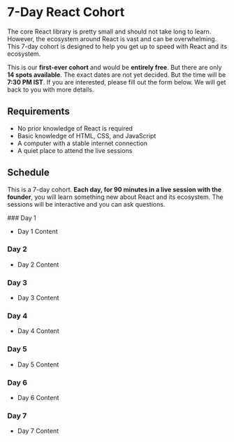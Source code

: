 
# 7-Day React Cohort

The core React library is pretty small and should not take long to learn. However, the ecosystem around React is vast and can be overwhelming. This 7-day cohort is designed to help you get up to speed with React and its ecosystem.

This is our **first-ever cohort** and would be **entirely free**. But there are only **14 spots available**. The exact dates are not yet decided. But the time will be **7:30 PM IST**. If you are interested, please fill out the form below. We will get back to you with more details.

## Requirements

- No prior knowledge of React is required
- Basic knowledge of HTML, CSS, and JavaScript
- A computer with a stable internet connection
- A quiet place to attend the live sessions

## Schedule

This is a 7-day cohort. **Each day, for 90 minutes in a live session with the founder**, you will learn something new about React and its ecosystem. The sessions will be interactive and you can ask questions.

<Steps>
### Day 1

- Day 1 Content

### Day 2

- Day 2 Content

### Day 3

- Day 3 Content

### Day 4

- Day 4 Content

### Day 5

- Day 5 Content

### Day 6

- Day 6 Content

### Day 7

- Day 7 Content
 
</Steps>